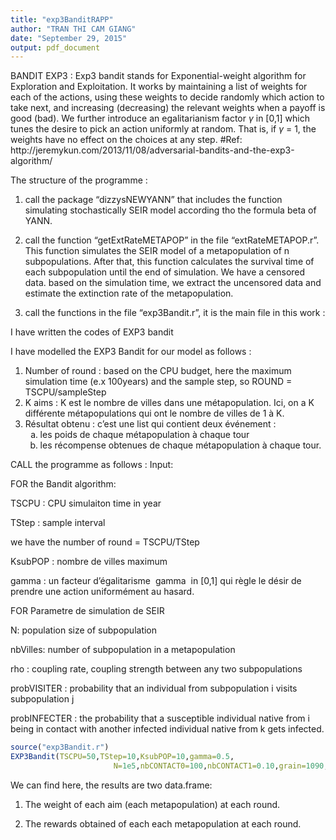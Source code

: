 ```yaml
---
title: "exp3BanditRAPP"
author: "TRAN THI CAM GIANG"
date: "September 29, 2015"
output: pdf_document
---
```


BANDIT EXP3 : 
Exp3 bandit stands for Exponential-weight algorithm for Exploration and Exploitation. It works by maintaining a list of weights for each of the actions, using these weights to decide randomly which action to take next, and increasing (decreasing) the relevant weights when a payoff is good (bad). We further introduce an egalitarianism factor $\gamma$ in [0,1] which tunes the desire to pick an action uniformly at random. That is, if $\gamma$ = 1, the weights have no effect on the choices at any step.
#Ref: http://jeremykun.com/2013/11/08/adversarial-bandits-and-the-exp3-algorithm/

The structure of the programme :


1. call the package "dizzysNEWYANN" that includes the function simulating stochastically SEIR model according tho the formula beta of YANN.


2. call the function "getExtRateMETAPOP" in the file "extRateMETAPOP.r". This function simulates the SEIR model of a metapopulation of n subpopulations. After that, this function calculates the survival time of each subpopulation until the end of simulation. We have a censored data. based on the simulation time, we extract the uncensored data and estimate the extinction rate of the metapopulation.


3. call the functions in the file "exp3Bandit.r", it is the main file in this work :

I have written the codes of EXP3 bandit

I have modelled the EXP3 Bandit for our model as follows :

1. Number of round : based on the CPU budget, here the maximum simulation time (e.x 100years) and the sample step, so ROUND = TSCPU/sampleStep
2. K aims : K est le nombre de villes dans une métapopulation. Ici, on a K différente métapopulations qui ont le nombre de villes de 1 à K.
3. Résultat obtenu : c'est une list qui contient deux événement :
	a. les poids de chaque métapopulation à chaque tour
	b. les récompense obtenues de chaque métapopulation à chaque tour.



CALL the programme as follows :
Input:

FOR the Bandit algorithm:

  TSCPU : CPU simulaiton time in year

  TStep : sample interval

  we have the number of round = TSCPU/TStep

  KsubPOP : nombre de villes maximum

  gamma : un facteur d'égalitarisme \ gamma \ in [0,1] qui règle le désir de prendre une action uniformément au hasard.

FOR Parametre de simulation de SEIR

  N: population size of subpopulation

  nbVilles: number of subpopulation in a metapopulation

  rho : coupling rate, coupling strength between any two subpopulations

  [phiMIN, phiMAX]: lower and upper limits of phase of forcing in the meatapopulation

  probVISITER :  probability that an individual from subpopulation i visits subpopulation j

  probINFECTER : the probability that a susceptible individual native from i   being in contact with another infected individual native from k gets infected.


```r
source("exp3Bandit.r")
EXP3Bandit(TSCPU=50,TStep=10,KsubPOP=10,gamma=0.5,
                       N=1e5,nbCONTACT0=100,nbCONTACT1=0.10,grain=1090,nbMulCONTACT=1,phiMIN=0.0,phiMAX=0.0,probVISITER=0.0,probINFECTER=0.01)
```

We can find here, the results are two data.frame:

1. The weight of each aim (each metapopulation) at each round.

2. The rewards obtained of each each metapopulation at each round.


